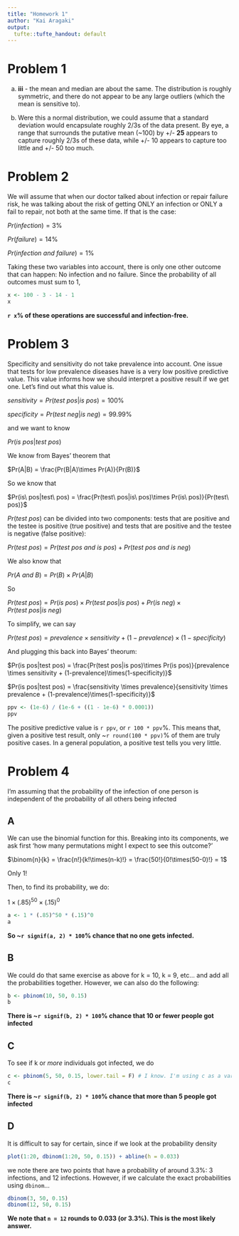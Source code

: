 ```yaml
---
title: "Homework 1"
author: "Kai Aragaki"
output:
  tufte::tufte_handout: default
---
```


# Problem 1
   a. **iii** - the mean and median are about the same. The distribution is roughly
      symmetric, and there do not appear to be any large outliers (which the mean is sensitive to).
      
   b. Were this a normal distribution, we could assume that a standard deviation
      would encapsulate roughly 2/3s of the data present. By eye, a range that
      surrounds the putative mean (~100) by +/- **25** appears to capture roughly
      2/3s of these data, while +/- 10 appears to capture too little and +/- 50
      too much.

# Problem 2

We will assume that when our doctor talked about infection or repair failure risk, he was talking about the risk of getting ONLY an infection or ONLY a fail to repair, not both at the same time. If that is the case:

$Pr(infection) = 3\%$

$Pr(failure) = 14\%$

$Pr(infection\ and\ failure) = 1\%$

Taking these two variables into account, there is only one other outcome that can happen: No infection and no failure. Since the probability of all outcomes must sum to 1,

```r
x <- 100 - 3 - 14 - 1
x
```

**`r x`% of these operations are successful and infection-free.**

# Problem 3

Specificity and sensitivity do not take prevalence into account. One issue that tests for low prevalence diseases have is a very low positive predictive value. This value informs how we should interpret a positive result if we get one. Let's find out what this value is.

$sensitivity = Pr(test\ pos|is\ pos) = 100\%$

$specificity = Pr(test\ neg|is\ neg) = 99.99\%$

and we want to know

$Pr(is\ pos|test\ pos)$

We know from Bayes' theorem that 

$Pr(A|B) = \frac{Pr(B|A)\times Pr(A)}{Pr(B)}$

So we know that

$Pr(is\ pos|test\ pos) = \frac{Pr(test\ pos|is\ pos)\times Pr(is\ pos)}{Pr(test\ pos)}$

$Pr(test\ pos)$ can be divided into two components: tests that are positive and the testee is positive (true positive) and tests that are positive and the testee is negative (false positive):

$Pr(test\ pos) = Pr(test\ pos\ and\ is\ pos) + Pr(test\ pos\ and\ is\ neg)$

We also know that

$Pr(A\ and\ B) = Pr(B)\times Pr(A|B)$

So

$Pr(test\ pos) = Pr(is\ pos)\times Pr(test\ pos|is\ pos) + Pr(is\ neg)\times Pr(test\ pos|is\ neg)$

To simplify, we can say

$Pr(test\ pos) = prevalence \times sensitivity + (1-prevalence) \times (1-specificity)$

And plugging this back into Bayes' theorum:

$Pr(is pos|test pos) = \frac{Pr(test pos|is pos)\times Pr(is pos)}{prevalence \times sensitivity + (1-prevalence)\times(1-specificity)}$

$Pr(is pos|test pos) = \frac{sensitivity \times prevalence}{sensitivity \times prevalence + (1-prevalence)\times(1-specificity)}$

```r
ppv <- (1e-6) / (1e-6 + ((1 - 1e-6) * 0.0001))
ppv
```

The positive predictive value is `r ppv`, or `r 100 * ppv`%. This means that, given a positive test result, only ~`r round(100 * ppv)`% of them are truly positive cases. In a general population, a positive test tells you very little.

# Problem 4

I'm assuming that the probability of the infection of one person is independent of the probability of all others being infected

## A

We can use the binomial function for this. Breaking into its components, we ask first 'how many permutations might I expect to see this outcome?'

$\binom{n}{k} = \frac{n!}{k!\times(n-k)!} = \frac{50!}{0!\times(50-0)!} = 1$

Only 1!

Then, to find its probability, we do:

$1\times(.85)^{50}\times(.15)^0$

```r
a <- 1 * (.85)^50 * (.15)^0
a
```

**So ~`r signif(a, 2) * 100`% chance that no one gets infected.**


## B

We could do that same exercise as above for k = 10, k = 9, etc... and add all the probabilities together. However, we can also do the following:

```r
b <- pbinom(10, 50, 0.15)
b
```

**There is ~`r signif(b, 2) * 100`% chance that 10 or fewer people got infected**

## C

To see if k or _more_ individuals got infected, we do

```r
c <- pbinom(5, 50, 0.15, lower.tail = F) # I know. I'm using c as a variable.
c
```


**There is ~`r signif(b, 2) * 100`% chance that more than 5 people got infected**

## D

It is difficult to say for certain, since if we look at the probability density

```r
plot(1:20, dbinom(1:20, 50, 0.15)) + abline(h = 0.033)
```

we note there are two points that have a probability of around 3.3%: 3 infections, and 12 infections. However, if we calculate the exact probabilities using `dbinom`...

```r
dbinom(3, 50, 0.15)
dbinom(12, 50, 0.15)
```

**We note that `n = 12` rounds to 0.033 (or 3.3%). This is the most likely answer.**
